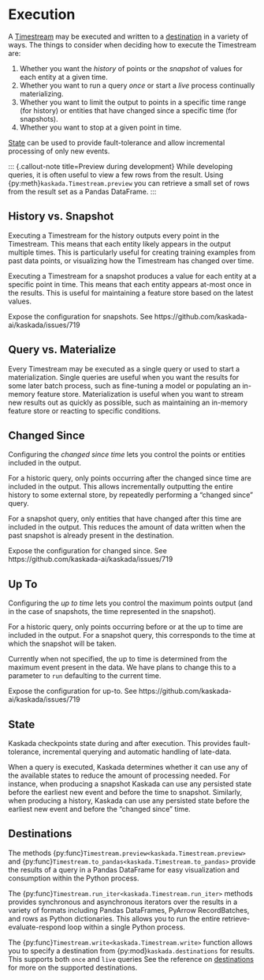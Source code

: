 # Execution

A [Timestream](./timestreams.md) may be executed and written to a [destination](#destinations) in a variety of ways.
The things to consider when deciding how to execute the Timestream are:

1. Whether you want the _history_ of points or the _snapshot_ of values for each entity at a given time.
2. Whether you want to run a query _once_ or start a _live_ process continually materializing.
3. Whether you want to limit the output to points in a specific time range (for history) or entities that have changed since a specific time (for snapshots).
4. Whether you want to stop at a given point in time.

[State](#state) can be used to provide fault-tolerance and allow incremental processing of only new events.

::: {.callout-note title=Preview during development}
While developing queries, it is often useful to view a few rows from the result.
Using {py:meth}`kaskada.Timestream.preview` you can retrieve a small set of rows from the result set as a Pandas DataFrame.
:::

## History vs. Snapshot

Executing a Timestream for the history outputs every point in the Timestream.
This means that each entity likely appears in the output multiple times.
This is particularly useful for creating training examples from past data points, or visualizing how the Timestream has changed over time.

Executing a Timestream for a snapshot produces a value for each entity at a specific point in time.
This means that each entity appears at-most once in the results.
This is useful for maintaining a feature store based on the latest values.

::: {.callout-note title=Todo}
Expose the configuration for snapshots.
See https://github.com/kaskada-ai/kaskada/issues/719
:::


## Query vs. Materialize
Every Timestream may be executed as a single query or used to start a materialization.
Single queries are useful when you want the results for some later batch process, such as fine-tuning a model or populating an in-memory feature store.
Materialization is useful when you want to stream new results out as quickly as possible, such as maintaining an in-memory feature store or reacting to specific conditions.


## Changed Since

Configuring the _changed since time_ lets you control the points or entities included in the output.

For a historic query, only points occurring after the changed since time are included in the output.
This allows incrementally outputting the entire history to some external store, by repeatedly performing a "changed since" query.

For a snapshot query, only entities that have changed after this time are included in the output.
This reduces the amount of data written when the past snapshot is already present in the destination.

::: {.callout-note title=Todo}
Expose the configuration for changed since.
See https://github.com/kaskada-ai/kaskada/issues/719
:::

## Up To

Configuring the _up to time_ lets you control the maximum points output (and in the case of snapshots, the time represented in the snapshot).

For a historic query, only points occurring before or at the up to time are included in the output.
For a snapshot query, this corresponds to the time at which the snapshot will be taken.

::: {.callout-note title=Todo}
Currently when not specified, the up to time is determined from the maximum event present in the data.
We have plans to change this to a parameter to `run` defaulting to the current time.
:::

::: {.callout-note title=Todo}
Expose the configuration for up-to.
See https://github.com/kaskada-ai/kaskada/issues/719
:::

## State

Kaskada checkpoints state during and after execution.
This provides fault-tolerance, incremental querying and automatic handling of late-data.

When a query is executed, Kaskada determines whether it can use any of the available states to reduce the amount of processing needed.
For instance, when producing a snapshot Kaskada can use any persisted state before the earliest new event and before the time to snapshot.
Similarly, when producing a history, Kaskada can use any persisted state before the earliest new event and before the "changed since" time.

## Destinations

The methods {py:func}`Timestream.preview<kaskada.Timestream.preview>` and {py:func}`Timestream.to_pandas<kaskada.Timestream.to_pandas>` provide the results of a query in a Pandas DataFrame for easy visualization and consumption within the Python process.

The {py:func}`Timestream.run_iter<kaskada.Timestream.run_iter>` methods provides synchronous and asynchronous iterators over the results in a variety of formats including Pandas DataFrames, PyArrow RecordBatches, and rows as Python dictionaries.
This allows you to run the entire retrieve-evaluate-respond loop within a single Python process.

The {py:func}`Timestream.write<kaskada.Timestream.write>` function allows you to specify a destination from {py:mod}`kaskada.destinations` for results.
This supports both `once` and `live` queries
See the reference on [destinations](../reference/destinations.md) for more on the supported destinations.
